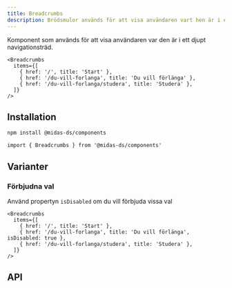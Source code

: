 ```yaml
---
title: Breadcrumbs
description: Brödsmulor används för att visa användaren vart hen är i ett djupt navigationsträd.
---
```



<ComponentHeader
  name='Breadcrumbs'
  friendlyName='Brödsmulor'
  overrideHeadlessLink=''
/>

Komponent som används för att visa användaren var den är i ett djupt navigationsträd.

```tsx
<Breadcrumbs
  items={[
    { href: '/', title: 'Start' },
    { href: '/du-vill-forlanga', title: 'Du vill förlänga' },
    { href: '/du-vill-forlanga/studera', title: 'Studera' },
  ]}
/>
```

<div className='card'>
  <Breadcrumbs
    items={[
      { href: '#', title: 'Start' },
      { href: '#', title: 'Du vill förlänga' },
      { href: '#', title: 'Studera' },
    ]}
  />
</div>

## Installation

```bash npm2yarn
npm install @midas-ds/components
```

```tsx
import { Breadcrumbs } from '@midas-ds/components'
```

## Varianter

### Förbjudna val

Använd propertyn `isDisabled` om du vill förbjuda vissa val

```tsx
<Breadcrumbs
  items={[
    { href: '/', title: 'Start' },
    { href: '/du-vill-forlanga', title: 'Du vill förlänga', isDisabled: true },
    { href: '/du-vill-forlanga/studera', title: 'Studera' },
  ]}
/>
```

<div className='card'>
  <Breadcrumbs
    items={[
      { href: '#', title: 'Start' },
      { href: '#', title: 'Du vill förlänga', isDisabled: true, },
      { href: '#', title: 'Studera' },
    ]}
/>

</div>

## API

<PropTable name='Breadcrumbs' />
